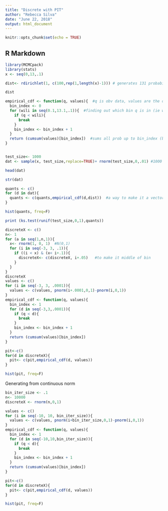 ```yaml
---
title: "Discrete with PIT"
author: "Rebecca Silva"
date: "June 22, 2018"
output: html_document
---
```


```r
knitr::opts_chunk$set(echo = TRUE)
```

## R Markdown


```r
library(MCMCpack)
library(stats)
x <- seq(0,13,.1)

dist<- rdirichlet(1, c(100,rep(1,length(x)-1))) # generates 131 probabilities (all in 1 vector) that all sum to 1

dist

empirical_cdf <- function(q, values){  #q is obv data, values are the different probabilities that sum to one
  bin_index <- 0
  for (wili in seq(0.1,13.1,.1)){  #finding out which bin q is in (ie what bin of wili % the true wili % is in )
    if (q < wili){
      break
    }
    bin_index <- bin_index + 1
  }
  return (cumsum(values)[bin_index])  #sums all prob up to bin_index (bin_index would be wILI %)
}


test_size<- 1000
dat <- sample(x, test_size,replace=TRUE)+ rnorm(test_size,0,.01) #1000 samples from seq 0, 13, .1, rnorm is noise in model

head(dat)

str(dat)

quants <- c()
for (d in dat){
  quants <- c(quants,empirical_cdf(d,dist))  #a way to make it a vector?
}

hist(quants, freq=F)

print (ks.test(runif(test_size,0,1),quants))
```


```r
discreteX <- c()
n<- 1
for (a in seq(1,n,1)){
  x<- rnorm(1, 0, 1)  #N(0,1)
  for (i in seq(-3, 3, .1)){
    if ((i < x) & (x< i+.1)){
      discreteX<- c(discreteX, i+.05)   #to make it middle of bin 
    }
  }
}
discreteX
values <- c()
for (i in seq(-3, 3, .0001)){
  values <- c(values, pnorm(i+.0001,0,1)-pnorm(i,0,1))
}
empirical_cdf <- function(q, values){  
  bin_index <- 1
  for (d in seq(-3,3,.0001)){  
    if (q < d){
      break
    }
    bin_index <- bin_index + 1
  }
  return (cumsum(values)[bin_index])  
}

pit<-c()
for(d in discreteX){
  pit<- c(pit,empirical_cdf(d, values))
}

hist(pit, freq=F)
```

Generating from continuous norm 
```r
bin_iter_size <- .1
n<- 10000
discreteX <- rnorm(n,0,1)

values <- c()
for (i in seq(-10, 10, bin_iter_size)){
  values <- c(values, pnorm(i+bin_iter_size,0,1)-pnorm(i,0,1))
}
empirical_cdf <- function(q, values){  
  bin_index <- 1
  for (d in seq(-10,10,bin_iter_size)){  
    if (q < d){
      break
    }
    bin_index <- bin_index + 1
  }
  return (cumsum(values)[bin_index])  
}

pit<-c()
for(d in discreteX){
  pit<- c(pit,empirical_cdf(d, values))
}

hist(pit, freq=F)
```

